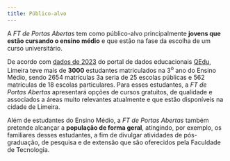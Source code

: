 ```yaml
---
title: Público-alvo
---
```


A *FT de Portas Abertas* tem como público-alvo principalmente **jovens que estão cursando o ensino médio** e que estão na fase da escolha de um curso universitário. 

De acordo com [dados de 2023](https://qedu.org.br/municipio/3526902-limeira/censo-escolar) do portal de dados educacionais [QEdu](https://qedu.org.br/), Limeira teve mais de **3000** estudantes matriculados na 3^o^ ano do Ensino Médio, sendo 2654 matrículas 3a seria de 25 escolas públicas e 562 matrículas de 18 escolas particulares. Para esses estudantes, a *FT de Portas Abertas* apresentará opções de cursos gratuitos, de qualidade e associados a áreas muito relevantes atualmente e que estão disponíveis na cidade de Limeira.

Além de estudantes do Ensino Médio, a *FT de Portas Abertas* também pretende alcançar a **população de forma geral**, atingindo, por exemplo, os familiares desses estudantes, a fim de divulgar atividades de pós-graduação, de pesquisa e de extensão que são oferecidos pela Faculdade de Tecnologia.

